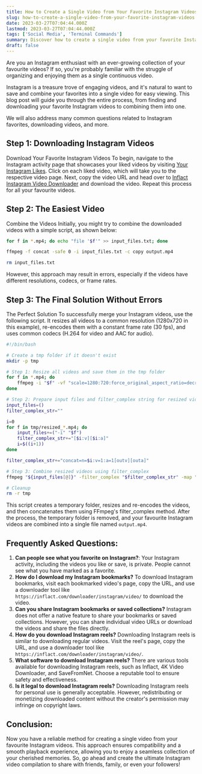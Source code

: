 ```yaml
---
title: How to Create a Single Video from Your Favorite Instagram Videos
slug: how-to-create-a-single-video-from-your-favorite-instagram-videos
date: 2023-03-27T07:04:44.000Z
lastmod: 2023-03-27T07:04:44.000Z
tags: ['Social Media', 'Terminal Commands']
summary: Discover how to create a single video from your favorite Instagram videos. This guide will help you find, download, and seamlessly combine Instagram videos into one enjoyable compilation, providing answers to common questions related to Instagram favourites and video downloads.
draft: false
---
```


Are you an Instagram enthusiast with an ever-growing collection of your favourite videos? If so, you're probably familiar with the struggle of organizing and enjoying them as a single continuous video.

Instagram is a treasure trove of engaging videos, and it's natural to want to save and combine your favorites into a single video for easy viewing. This blog post will guide you through the entire process, from finding and downloading your favorite Instagram videos to combining them into one.

We will also address many common questions related to Instagram favorites, downloading videos, and more.

## Step 1: Downloading Instagram Videos

Download Your Favorite Instagram Videos To begin, navigate to the Instagram activity page that showcases your liked videos by visiting [Your Instagram Likes](https://www.instagram.com/your_activity/interactions/likes/). Click on each liked video, which will take you to the respective video page. Next, copy the video URL and head over to [Inflact Instagram Video Downloader](`https://inflact.com/downloader/instagram/video/`) and download the video. Repeat this process for all your favourite videos.

## Step 2: The Easiest Video

Combine the Videos Initially, you might try to combine the downloaded videos with a simple script, as shown below:

```bash
for f in *.mp4; do echo "file '$f'" >> input_files.txt; done

ffmpeg -f concat -safe 0 -i input_files.txt -c copy output.mp4

rm input_files.txt
```

However, this approach may result in errors, especially if the videos have different resolutions, codecs, or frame rates.

## Step 3: The Final Solution Without Errors

The Perfect Solution To successfully merge your Instagram videos, use the following script. It resizes all videos to a common resolution (1280x720 in this example), re-encodes them with a constant frame rate (30 fps), and uses common codecs (H.264 for video and AAC for audio).

```bash
#!/bin/bash

# Create a tmp folder if it doesn't exist
mkdir -p tmp

# Step 1: Resize all videos and save them in the tmp folder
for f in *.mp4; do
    ffmpeg -i "$f" -vf "scale=1280:720:force_original_aspect_ratio=decrease,pad=1280:720:(ow-iw)/2:(oh-ih)/2" -c:v libx264 -c:a aac -pix_fmt yuv420p -r 30 "tmp/resized_${f}"
done

# Step 2: Prepare input files and filter_complex string for resized videos
input_files=()
filter_complex_str=""

i=0
for f in tmp/resized_*.mp4; do
    input_files+=("-i" "$f")
    filter_complex_str+="[$i:v][$i:a]"
    i=$((i+1))
done

filter_complex_str+="concat=n=$i:v=1:a=1[outv][outa]"

# Step 3: Combine resized videos using filter_complex
ffmpeg "${input_files[@]}" -filter_complex "$filter_complex_str" -map "[outv]" -map "[outa]" -c:v libx264 -c:a aac output.mp4

# Cleanup
rm -r tmp
```

This script creates a temporary folder, resizes and re-encodes the videos, and then concatenates them using FFmpeg's filter_complex method. After the process, the temporary folder is removed, and your favourite Instagram videos are combined into a single file named `output.mp4`.

## Frequently Asked Questions:

1. **Can people see what you favorite on Instagram?**:
   Your Instagram activity, including the videos you like or save, is private. People cannot see what you have marked as a favorite.
2. **How do I download my Instagram bookmarks?**
   To download Instagram bookmarks, visit each bookmarked video's page, copy the URL, and use a downloader tool like `https://inflact.com/downloader/instagram/video/` to download the video.
3. **Can you share Instagram bookmarks or saved collections?**
   Instagram does not offer a native feature to share your bookmarks or saved collections. However, you can share individual video URLs or download the videos and share the files directly.
4. **How do you download Instagram reels?**
   Downloading Instagram reels is similar to downloading regular videos. Visit the reel's page, copy the URL, and use a downloader tool like `https://inflact.com/downloader/instagram/video/`.
5. **What software to download Instagram reels?**
   There are various tools available for downloading Instagram reels, such as Inflact, 4K Video Downloader, and SaveFromNet. Choose a reputable tool to ensure safety and effectiveness.
6. **Is it legal to download Instagram reels?**
   Downloading Instagram reels for personal use is generally acceptable. However, redistributing or monetizing downloaded content without the creator's permission may infringe on copyright laws.

## Conclusion:

Now you have a reliable method for creating a single video from your favourite Instagram videos. This approach ensures compatibility and a smooth playback experience, allowing you to enjoy a seamless collection of your cherished memories. So, go ahead and create the ultimate Instagram video compilation to share with friends, family, or even your followers!
